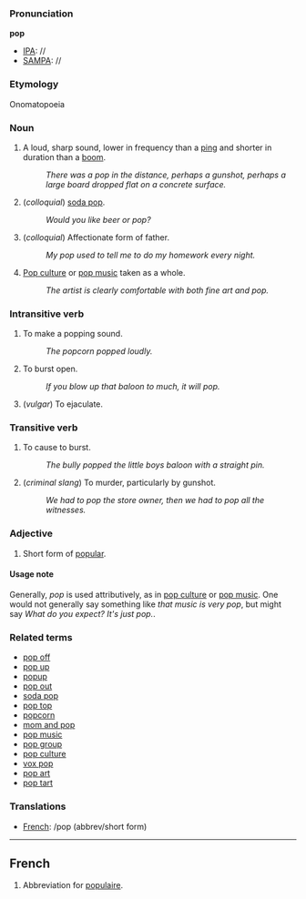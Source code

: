 ===Pronunciation===

'''pop'''
*[[IPA]]: //
*[[SAMPA]]: //
===Etymology===
Onomatopoeia

===Noun===

# A loud, sharp sound, lower in frequency than a [[ping]] and shorter in duration than a [[boom]].
#:  ''There was a pop in the distance, perhaps a gunshot, perhaps a large board dropped flat on a concrete surface.''
# (''colloquial'') [[soda pop]].
#: ''Would you like beer or pop?''
# (''colloquial'') Affectionate form of father.
#: ''My pop used to tell me to do my homework every night.''
# [[Pop culture]] or [[pop music]] taken as a whole.
#: ''The artist is clearly comfortable with both fine art and pop.''

===Intransitive verb===

# To make a popping sound.
#: ''The popcorn popped loudly.''
# To burst open.
#: ''If you blow up that baloon to much, it will pop.''
# (''vulgar'') To ejaculate.

===Transitive verb===

# To cause to burst.
#: ''The bully popped the little boys baloon with a straight pin.''
# (''criminal slang'') To murder, particularly by gunshot.
#: ''We had to pop the store owner, then we had to pop all the witnesses.''

===Adjective===

# Short form of [[popular]].

====Usage note====
Generally, ''pop'' is used attributively, as in [[pop culture]] or [[pop music]].  One would not generally say something like ''that music is very pop'', but might say ''What do you expect?  It's just pop.''.

===Related terms===
*[[pop off]]
*[[pop up]]
*[[popup]]
*[[pop out]]
*[[soda pop]]
*[[pop top]]
*[[popcorn]]
*[[mom and pop]]
*[[pop music]]
*[[pop group]]
*[[pop culture]]
*[[vox pop]]
*[[pop art]]
*[[pop tart]]

===Translations===

*[[French]]: /pop (abbrev/short form)

----
==French==

# Abbreviation for [[populaire]].